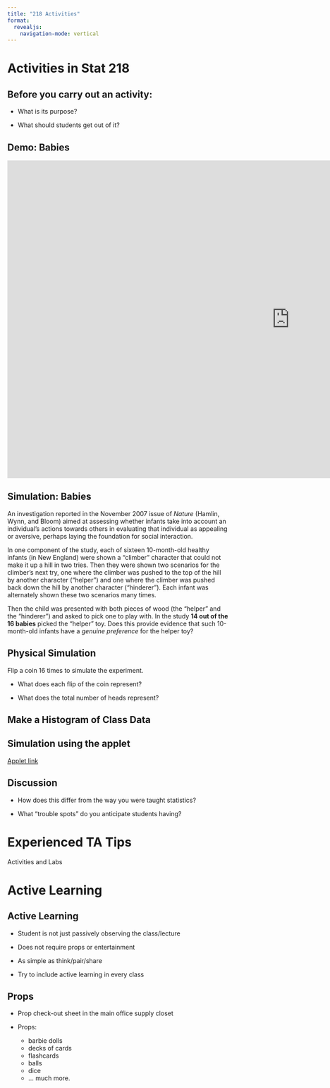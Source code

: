 ```yaml
---
title: "218 Activities"
format:
  revealjs:
    navigation-mode: vertical
---
```


# Activities in Stat 218

## Before you carry out an activity:

- What is its purpose?

- What should students get out of it?

## Demo: Babies

<iframe width="1280" height="720" src="https://www.youtube.com/embed/HBW5vdhr_PA" title="Magazine - Can Babies Tell Right From Wrong? | The New York Times" frameborder="0" allow="accelerometer; autoplay; clipboard-write; encrypted-media; gyroscope; picture-in-picture" allowfullscreen></iframe>

## Simulation: Babies {.smaller}
An investigation reported in the November 2007 issue of *Nature* (Hamlin, Wynn, and Bloom) aimed at assessing whether infants take into account an individual’s actions towards others in evaluating that individual as appealing or aversive, perhaps laying the foundation for social interaction. 

In one component of the study, each of sixteen 10-month-old healthy infants (in New England) were shown a “climber” character that could not make it up a hill in two tries. Then they were shown two scenarios for the climber’s next try, one where the climber was pushed to the top of the hill by another character (“helper”) and one where the climber was pushed back down the hill by another character (“hinderer”). Each infant was alternately shown these two scenarios many times. 

Then the child was presented with both pieces of wood (the “helper” and the “hinderer”) and asked to pick one to play with. In the study **14 out of the 16 babies** picked the “helper” toy. Does this provide evidence that such 10-month-old infants have a *genuine preference* for the helper toy?

## Physical Simulation

Flip a coin 16 times to simulate the experiment.

- What does each flip of the coin represent?

- What does the total number of heads represent?

## Make a Histogram of Class Data

## Simulation using the applet

[Applet link](https://www.isi-stats.com/isi2nd/ISIapplets2021.html)


## Discussion

- How does this differ from the way you were taught statistics?

- What "trouble spots" do you anticipate students having?

# Experienced TA Tips    
Activities and Labs


# Active Learning

## Active Learning

- Student is not just passively observing the class/lecture

- Does not require props or entertainment

- As simple as think/pair/share

- Try to include active learning in every class

## Props

- Prop check-out sheet in the main office supply closet 

- Props:
    - barbie dolls
    - decks of cards
    - flashcards
    - balls
    - dice
    - ... much more. 
